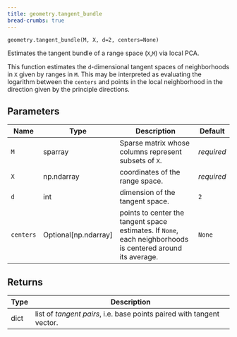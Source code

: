 ```yaml
---
title: geometry.tangent_bundle
bread-crumbs: true
---
```

`geometry.tangent_bundle(M, X, d=2, centers=None)`

Estimates the tangent bundle of a range space (`X`,`M`) via local PCA.

This function estimates the `d`-dimensional tangent spaces of neighborhoods in `X` given by ranges in `M`.
This may be interpreted as evaluating the logarithm between the `centers` and points in the local neighborhood
in the direction given by the principle directions.

## Parameters

| Name      | Type                   | Description                                                                                                 | Default    |
|-----------|------------------------|-------------------------------------------------------------------------------------------------------------|------------|
| `M`       | sparray                | Sparse matrix whose columns represent subsets of `X`.                                                       | _required_ |
| `X`       | np.ndarray             | coordinates of the range space.                                                                             | _required_ |
| `d`       | int                    | dimension of the tangent space.                                                                             | `2`        |
| `centers` | Optional\[np.ndarray\] | points to center the tangent space estimates. If `None`, each neighborhoods is centered around its average. | `None`     |

## Returns

| Type   | Description                                                           |
|--------|-----------------------------------------------------------------------|
| dict   | list of *tangent pairs*, i.e. base points paired with tangent vector. |ector. |